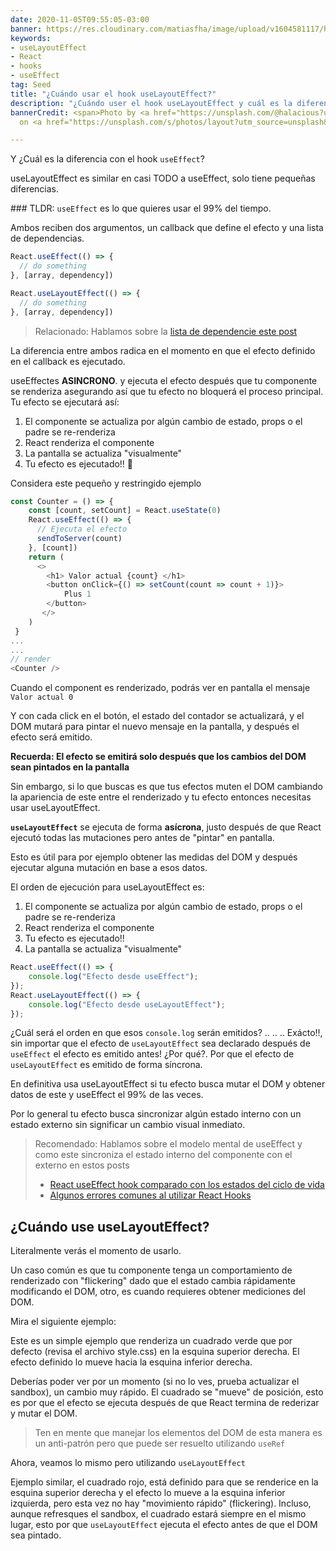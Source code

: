 ```yaml
---
date: 2020-11-05T09:55:05-03:00
banner: https://res.cloudinary.com/matiasfha/image/upload/v1604581117/halacious-tZc3vjPCk-Q-unsplash_jzsdkp.jpg
keywords:
- useLayoutEffect
- React
- hooks
- useEffect
tag: Seed
title: "¿Cuándo usar el hook useLayoutEffect?"
description: "¿Cuándo user el hook useLayoutEffect y cuál es la diferencia con useEffect?"
bannerCredit: <span>Photo by <a href="https://unsplash.com/@halacious?utm_source=unsplash&amp;utm_medium=referral&amp;utm_content=creditCopyText">Halacious</a>
  on <a href="https://unsplash.com/s/photos/layout?utm_source=unsplash&amp;utm_medium=referral&amp;utm_content=creditCopyText">Unsplash</a></span>

---
```

Y ¿Cuál es la diferencia con el hook `useEffect`?

useLayoutEffect es similar en casi TODO a useEffect, solo tiene pequeñas diferencias.

### TLDR:
`useEffect` es lo que quieres usar el 99% del tiempo.

Ambos reciben dos argumentos, un callback que define el efecto y una lista de dependencias.

```javascript
React.useEffect(() => {
  // do something
}, [array, dependency])
```

```javascript
React.useLayoutEffect(() => {
  // do something
}, [array, dependency])
```

> Relacionado: Hablamos sobre la [lista de dependencie este post](https://matiashernandez.dev/react-useeffect-por-que-el-arreglo-de-dependencias-es-importante)

La diferencia entre ambos radica en el momento en que el efecto definido en el callback es ejecutado.

useEffectes **ASINCRONO**. y ejecuta el efecto después que tu componente se renderiza asegurando así que tu efecto no bloquerá el proceso principal.
Tu efecto se ejecutará así:

1. El componente se actualiza por algún cambio de estado, props o el padre se re-renderiza
2. React renderiza el componente
3. La pantalla se actualiza "visualmente"
4. Tu efecto es ejecutado!! 🎉

Considera este pequeño y restringido ejemplo

```javascript
const Counter = () => {
    const [count, setCount] = React.useState(0)
    React.useEffect(() => {
      // Ejecuta el efecto
      sendToServer(count)
    }, [count])
    return (
      <>
        <h1> Valor actual {count} </h1>
        <button onClick={() => setCount(count => count + 1)}>
            Plus 1
        </button>
	   </>
    )
 }
...
...
// render
<Counter />
```

Cuando el component es renderizado, podrás ver en pantalla el mensaje
`Valor actual 0`

Y con cada click en el botón, el estado del contador se actualizará, y el DOM mutará para pintar el nuevo mensaje en la pantalla, y después el efecto será emitido.

**Recuerda: El efecto se emitirá solo después que los cambios del DOM sean pintados en la pantalla**

Sin embargo, si lo que buscas es que tus efectos muten el DOM cambiando la apariencia de este entre el renderizado y tu efecto entonces necesitas usar useLayoutEffect.

**`useLayoutEffect`** se ejecuta de forma **asícrona**, justo después de que React ejecutó todas las mutaciones pero antes de "pintar" en pantalla.

Esto es útil para por ejemplo obtener las medidas del DOM y después ejecutar alguna mutación en base a esos datos.

El orden de ejecución para useLayoutEffect es:

1. El componente se actualiza por algún cambio de estado, props o el padre se re-renderiza
2. React renderiza el componente
3. Tu efecto es ejecutado!!
4. La pantalla se actualiza "visualmente"

```javascript
React.useEffect(() => {
    console.log("Efecto desde useEffect");
});
React.useLayoutEffect(() => {
    console.log("Efecto desde useLayoutEffect");
});
```

¿Cuál será el orden en que esos `console.log` serán emitidos?
..
..
..
Exácto!!, sin importar que el efecto de `useLayoutEffect` sea declarado después de `useEffect` el efecto es emitido antes! ¿Por qué?. Por que el efecto de `useLayoutEffect` es emitido de forma síncrona.

En definitiva usa useLayoutEffect si tu efecto busca mutar el DOM y obtener datos de este y useEffect el 99% de las veces.

Por lo general tu efecto busca sincronizar algún estado interno con un estado externo sin significar un cambio visual inmediato.

> Recomendado: Hablamos sobre el modelo mental de useEffect y como este sincroniza el estado interno del componente con el externo en estos posts
>
> * [React useEffect hook comparado con los estados del ciclo de vida](https://matiashernandez.dev/react-useeffect-hook-comparado-con-los-estados-del-ciclo-de-vida)
> * [Algunos errores comunes al utilizar React Hooks](https://matiashernandez.dev/algunos-errores-comunes-al-utilizar-react-hooks)

## ¿Cuándo use useLayoutEffect?

Literalmente verás el momento de usarlo.

Un caso común es que tu componente tenga un comportamiento de renderizado con "flickering" dado que el estado cambia rápidamente modificando el DOM, otro, es cuando requieres obtener mediciones del DOM.

Mira el siguiente ejemplo:

<CodeSandbox codeSandboxId="flamboyant-driscoll-dt3op" />

Este es un simple ejemplo que renderiza un cuadrado verde que por defecto (revisa el archivo style.css) en la esquina superior derecha. El efecto definido lo mueve hacia la esquina inferior derecha.

Deberías poder ver por un momento (si no lo ves, prueba actualizar el sandbox), un cambio muy rápido. El cuadrado se "mueve" de posición, esto es por que el efecto se ejecuta después de que React termina de rederizar y mutar el DOM.

> Ten en mente que manejar los elementos del DOM de esta manera es un anti-patrón pero que puede ser resuelto utilizando `useRef`

Ahora, veamos lo mismo pero utilizando `useLayoutEffect`

<CodeSandbox codeSandboxId="suspicious-field-5qljd" />

Ejemplo similar, el cuadrado rojo, está definido para que se renderice en la esquina superior derecha y el efecto lo mueve a la esquina inferior izquierda, pero esta vez no hay "movimiento rápido" (flickering). Incluso, aunque refresques el sandbox, el cuadrado estará siempre en el mismo lugar, esto por que `useLayoutEffect` ejecuta el efecto antes de que el DOM sea pintado.
